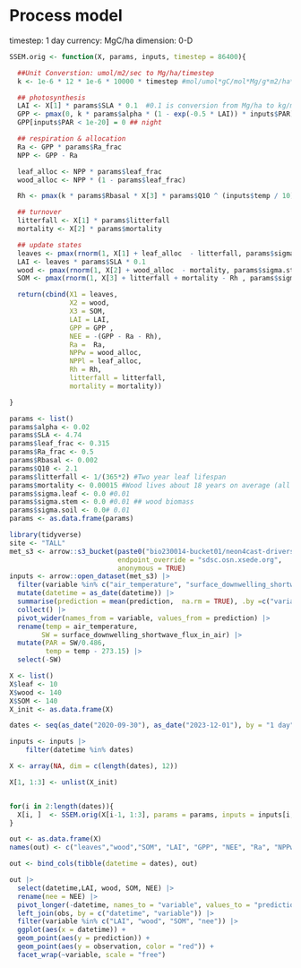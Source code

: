 # Process model

timestep: 1 day
currency: MgC/ha
dimension: 0-D

```r
SSEM.orig <- function(X, params, inputs, timestep = 86400){

  ##Unit Converstion: umol/m2/sec to Mg/ha/timestep
  k <- 1e-6 * 12 * 1e-6 * 10000 * timestep #mol/umol*gC/mol*Mg/g*m2/ha*sec/timestep

  ## photosynthesis
  LAI <- X[1] * params$SLA * 0.1  #0.1 is conversion from Mg/ha to kg/m2
  GPP <- pmax(0, k * params$alpha * (1 - exp(-0.5 * LAI)) * inputs$PAR)
  GPP[inputs$PAR < 1e-20] = 0 ## night

  ## respiration & allocation
  Ra <- GPP * params$Ra_frac
  NPP <- GPP - Ra

  leaf_alloc <- NPP * params$leaf_frac
  wood_alloc <- NPP * (1 - params$leaf_frac)

  Rh <- pmax(k * params$Rbasal * X[3] * params$Q10 ^ (inputs$temp / 10), 0) ## pmax ensures SOM never goes negative

  ## turnover
  litterfall <- X[1] * params$litterfall
  mortality <- X[2] * params$mortality

  ## update states
  leaves <- pmax(rnorm(1, X[1] + leaf_alloc  - litterfall, params$sigma.leaf), 0)
  LAI <- leaves * params$SLA * 0.1
  wood <- pmax(rnorm(1, X[2] + wood_alloc  - mortality, params$sigma.stem), 0)
  SOM <- pmax(rnorm(1, X[3] + litterfall + mortality - Rh , params$sigma.soil), 0)

  return(cbind(X1 = leaves, 
               X2 = wood, 
               X3 = SOM,
               LAI = LAI,
               GPP = GPP ,
               NEE = -(GPP - Ra - Rh),
               Ra =  Ra,
               NPPw = wood_alloc,
               NPPl = leaf_alloc,
               Rh = Rh,
               litterfall = litterfall,
               mortality = mortality))

}
```

```r
params <- list()
params$alpha <- 0.02
params$SLA <- 4.74
params$leaf_frac <- 0.315
params$Ra_frac <- 0.5
params$Rbasal <- 0.002
params$Q10 <- 2.1
params$litterfall <- 1/(365*2) #Two year leaf lifespan
params$mortality <- 0.00015 #Wood lives about 18 years on average (all trees, branches, roots, course roots)
params$sigma.leaf <- 0.0 #0.01 
params$sigma.stem <- 0.0 #0.01 ## wood biomass
params$sigma.soil <- 0.0# 0.01
params <- as.data.frame(params)
```

```r
library(tidyverse)
site <- "TALL"
met_s3 <- arrow::s3_bucket(paste0("bio230014-bucket01/neon4cast-drivers/noaa/gefs-v12/stage3/site_id=", site),
                           endpoint_override = "sdsc.osn.xsede.org",
                           anonymous = TRUE)
inputs <- arrow::open_dataset(met_s3) |> 
  filter(variable %in% c("air_temperature", "surface_downwelling_shortwave_flux_in_air")) |> 
  mutate(datetime = as_date(datetime)) |> 
  summarise(prediction = mean(prediction,  na.rm = TRUE), .by =c("variable", "datetime")) |>
  collect() |> 
  pivot_wider(names_from = variable, values_from = prediction) |> 
  rename(temp = air_temperature,
        SW = surface_downwelling_shortwave_flux_in_air) |> 
  mutate(PAR = SW/0.486,
         temp = temp - 273.15) |> 
  select(-SW)

```

```r
X <- list()
X$leaf <- 10
X$wood <- 140
X$SOM <- 140
X_init <- as.data.frame(X)
```

```r
dates <- seq(as_date("2020-09-30"), as_date("2023-12-01"), by = "1 day")

inputs <- inputs |> 
    filter(datetime %in% dates)

X <- array(NA, dim = c(length(dates), 12))

X[1, 1:3] <- unlist(X_init)


for(i in 2:length(dates)){
  X[i, ]  <- SSEM.orig(X[i-1, 1:3], params = params, inputs = inputs[i, ])
}

out <- as.data.frame(X)
names(out) <- c("leaves","wood","SOM", "LAI", "GPP", "NEE", "Ra", "NPPw", "NPPl", "Rh", "litterfall","mortality")

out <- bind_cols(tibble(datetime = dates), out) 

out |> 
  select(datetime,LAI, wood, SOM, NEE) |>  
  rename(nee = NEE) |> 
  pivot_longer(-datetime, names_to = "variable", values_to = "prediction") |>
  left_join(obs, by = c("datetime", "variable")) |> 
  filter(variable %in% c("LAI", "wood", "SOM", "nee")) |> 
  ggplot(aes(x = datetime)) +
  geom_point(aes(y = prediction)) +
  geom_point(aes(y = observation, color = "red")) + 
  facet_wrap(~variable, scale = "free")


```
